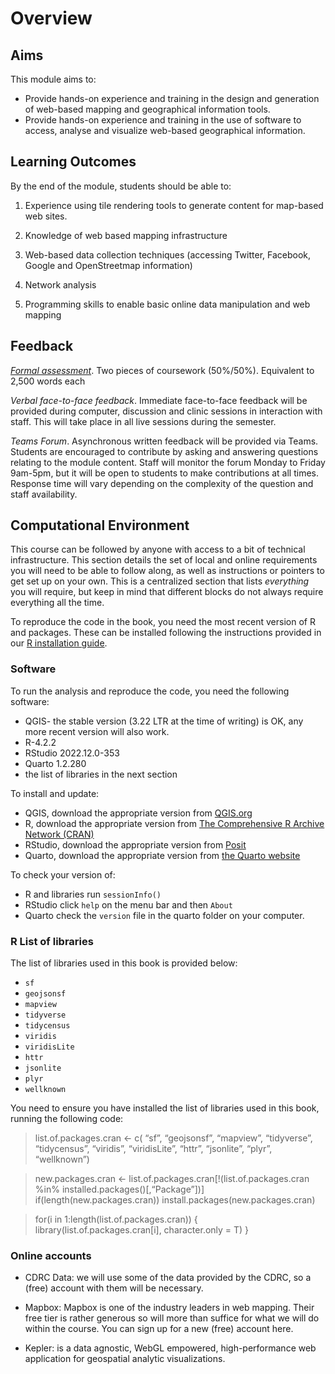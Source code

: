 # Overview {.unnumbered}

## Aims

This module aims to:

-   Provide hands-on experience and training in the design and generation of web-based mapping and geographical information tools.
-   Provide hands-on experience and training in the use of software to access, analyse and visualize web-based geographical information.

## Learning Outcomes

By the end of the module, students should be able to:

(1) Experience using tile rendering tools to generate content for map-based web sites.

(2) Knowledge of web based mapping infrastructure

(3) Web-based data collection techniques (accessing Twitter, Facebook, Google and OpenStreetmap information)

(4) Network analysis

(5) Programming skills to enable basic online data manipulation and web mapping

## Feedback

[*Formal assessment*](https://gdsl-ul.github.io/wma/assess.html). Two pieces of coursework (50%/50%). Equivalent to 2,500 words each

*Verbal face-to-face feedback*. Immediate face-to-face feedback will be provided during computer, discussion and clinic sessions in interaction with staff. This will take place in all live sessions during the semester.

*Teams Forum*. Asynchronous written feedback will be provided via Teams. Students are encouraged to contribute by asking and answering questions relating to the module content. Staff will monitor the forum Monday to Friday 9am-5pm, but it will be open to students to make contributions at all times. Response time will vary depending on the complexity of the question and staff availability.

## Computational Environment

This course can be followed by anyone with access to a bit of technical infrastructure. This section details the set of local and online requirements you will need to be able to follow along, as well as instructions or pointers to get set up on your own. This is a centralized section that lists *everything* you will require, but keep in mind that different blocks do not always require everything all the time.

To reproduce the code in the book, you need the most recent version of R and packages. These can be installed following the instructions provided in our [R installation guide](https://gdsl-ul.github.io/r_install/).

### Software

To run the analysis and reproduce the code, you need the following software:

-   QGIS- the stable version (3.22 LTR at the time of writing) is OK, any more recent version will also work.
-   R-4.2.2
-   RStudio 2022.12.0-353
-   Quarto 1.2.280
-   the list of libraries in the next section

To install and update:

-   QGIS, download the appropriate version from [QGIS.org](https://www.qgis.org/en/site/forusers/download.html)
-   R, download the appropriate version from [The Comprehensive R Archive Network (CRAN)](https://cran.r-project.org)
-   RStudio, download the appropriate version from [Posit](https://posit.co/download/rstudio-desktop/)
-   Quarto, download the appropriate version from [the Quarto website](https://quarto.org/docs/get-started/)

To check your version of:

-   R and libraries run `sessionInfo()`
-   RStudio click `help` on the menu bar and then `About`
-   Quarto check the `version` file in the quarto folder on your computer.

### R List of libraries

The list of libraries used in this book is provided below:

-   `sf`
-   `geojsonsf`
-   `mapview`
-   `tidyverse`
-   `tidycensus`
-   `viridis`
-   `viridisLite`
-   `httr`
-   `jsonlite`
-   `plyr`
-   `wellknown`

You need to ensure you have installed the list of libraries used in this book, running the following code:

> list.of.packages.cran \<- c( "sf", "geojsonsf", "mapview", "tidyverse", "tidycensus", "viridis", "viridisLite", "httr", "jsonlite", "plyr", "wellknown")

> new.packages.cran \<- list.of.packages.cran\[!(list.of.packages.cran %in% installed.packages()\[,"Package"\])\] if(length(new.packages.cran)) install.packages(new.packages.cran)

> for(i in 1:length(list.of.packages.cran)) { library(list.of.packages.cran\[i\], character.only = T) }

### Online accounts

-   CDRC Data: we will use some of the data provided by the CDRC, so a (free) account with them will be necessary.

-   Mapbox: Mapbox is one of the industry leaders in web mapping. Their free tier is rather generous so will more than suffice for what we will do within the course. You can sign up for a new (free) account here.

-   Kepler: is a data agnostic, WebGL empowered, high-performance web application for geospatial analytic visualizations.
